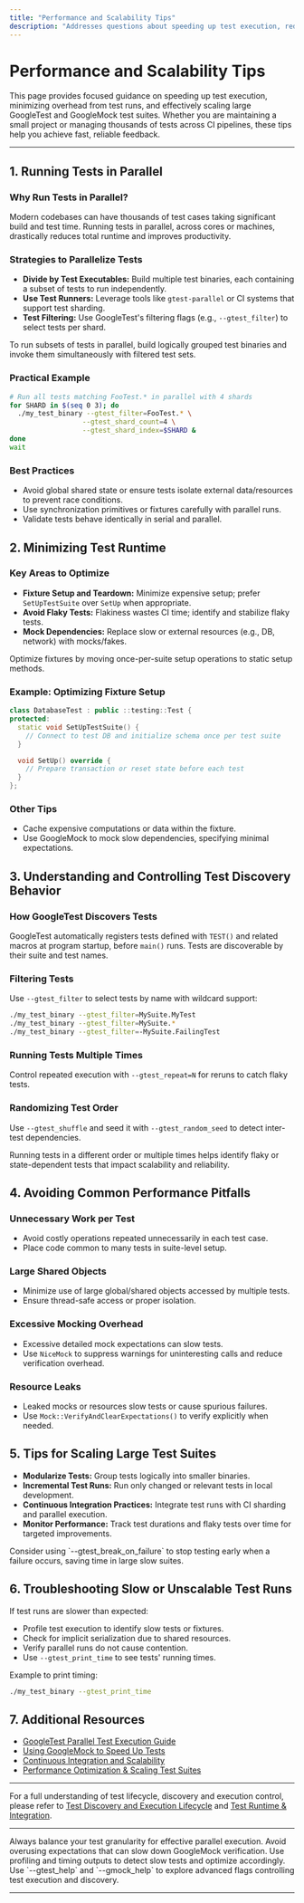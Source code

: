```yaml
---
title: "Performance and Scalability Tips"
description: "Addresses questions about speeding up test execution, reducing overhead, and scaling large test suites. Includes tips for running tests in parallel, minimizing test runtime, and understanding test discovery behavior."
---
```


# Performance and Scalability Tips

This page provides focused guidance on speeding up test execution, minimizing overhead from test runs, and effectively scaling large GoogleTest and GoogleMock test suites. Whether you are maintaining a small project or managing thousands of tests across CI pipelines, these tips help you achieve fast, reliable feedback.

---

## 1. Running Tests in Parallel

### Why Run Tests in Parallel?
Modern codebases can have thousands of test cases taking significant build and test time. Running tests in parallel, across cores or machines, drastically reduces total runtime and improves productivity.

### Strategies to Parallelize Tests
- **Divide by Test Executables:** Build multiple test binaries, each containing a subset of tests to run independently.
- **Use Test Runners:** Leverage tools like `gtest-parallel` or CI systems that support test sharding.
- **Test Filtering:** Use GoogleTest's filtering flags (e.g., `--gtest_filter`) to select tests per shard.

<Tip>
To run subsets of tests in parallel, build logically grouped test binaries and invoke them simultaneously with filtered test sets.
</Tip>

### Practical Example
```bash
# Run all tests matching FooTest.* in parallel with 4 shards
for SHARD in $(seq 0 3); do
  ./my_test_binary --gtest_filter=FooTest.* \
                  --gtest_shard_count=4 \
                  --gtest_shard_index=$SHARD &
done
wait
```

### Best Practices
- Avoid global shared state or ensure tests isolate external data/resources to prevent race conditions.
- Use synchronization primitives or fixtures carefully with parallel runs.
- Validate tests behave identically in serial and parallel.

## 2. Minimizing Test Runtime

### Key Areas to Optimize
- **Fixture Setup and Teardown:** Minimize expensive setup; prefer `SetUpTestSuite` over `SetUp` when appropriate.
- **Avoid Flaky Tests:** Flakiness wastes CI time; identify and stabilize flaky tests.
- **Mock Dependencies:** Replace slow or external resources (e.g., DB, network) with mocks/fakes.

<Tip>
Optimize fixtures by moving once-per-suite setup operations to static setup methods.
</Tip>

### Example: Optimizing Fixture Setup
```cpp
class DatabaseTest : public ::testing::Test {
protected:
  static void SetUpTestSuite() {
    // Connect to test DB and initialize schema once per test suite
  }

  void SetUp() override {
    // Prepare transaction or reset state before each test
  }
};
```

### Other Tips
- Cache expensive computations or data within the fixture.
- Use GoogleMock to mock slow dependencies, specifying minimal expectations.

## 3. Understanding and Controlling Test Discovery Behavior

### How GoogleTest Discovers Tests
GoogleTest automatically registers tests defined with `TEST()` and related macros at program startup, before `main()` runs. Tests are discoverable by their suite and test names.

### Filtering Tests
Use `--gtest_filter` to select tests by name with wildcard support:

```bash
./my_test_binary --gtest_filter=MySuite.MyTest
./my_test_binary --gtest_filter=MySuite.*
./my_test_binary --gtest_filter=-MySuite.FailingTest
```

### Running Tests Multiple Times
Control repeated execution with `--gtest_repeat=N` for reruns to catch flaky tests.

### Randomizing Test Order
Use `--gtest_shuffle` and seed it with `--gtest_random_seed` to detect inter-test dependencies.

<Note>
Running tests in a different order or multiple times helps identify flaky or state-dependent tests that impact scalability and reliability.
</Note>

## 4. Avoiding Common Performance Pitfalls

### Unnecessary Work per Test
- Avoid costly operations repeated unnecessarily in each test case.
- Place code common to many tests in suite-level setup.

### Large Shared Objects
- Minimize use of large global/shared objects accessed by multiple tests.
- Ensure thread-safe access or proper isolation.

### Excessive Mocking Overhead
- Excessive detailed mock expectations can slow tests.
- Use `NiceMock` to suppress warnings for uninteresting calls and reduce verification overhead.

### Resource Leaks
- Leaked mocks or resources slow tests or cause spurious failures.
- Use `Mock::VerifyAndClearExpectations()` to verify explicitly when needed.

## 5. Tips for Scaling Large Test Suites

- **Modularize Tests:** Group tests logically into smaller binaries.
- **Incremental Test Runs:** Run only changed or relevant tests in local development.
- **Continuous Integration Practices:** Integrate test runs with CI sharding and parallel execution.
- **Monitor Performance:** Track test durations and flaky tests over time for targeted improvements.

<Tip>
Consider using `--gtest_break_on_failure` to stop testing early when a failure occurs, saving time in large slow suites.
</Tip>

## 6. Troubleshooting Slow or Unscalable Test Runs

If test runs are slower than expected:

- Profile test execution to identify slow tests or fixtures.
- Check for implicit serialization due to shared resources.
- Verify parallel runs do not cause contention.
- Use `--gtest_print_time` to see tests' running times.

Example to print timing:

```bash
./my_test_binary --gtest_print_time
```

## 7. Additional Resources

- [GoogleTest Parallel Test Execution Guide](https://google.github.io/googletest/parallel_tests.html)
- [Using GoogleMock to Speed Up Tests](https://google.github.io/googletest/gmock_cook_book.html#advanced-mock-usage)
- [Continuous Integration and Scalability](../guides/best-practices-integration/continuous-integration.mdx)
- [Performance Optimization & Scaling Test Suites](../guides/best-practices-integration/performance-and-scaling.mdx)

---

For a full understanding of test lifecycle, discovery and execution control, please refer to [Test Discovery and Execution Lifecycle](../concepts/testing-architecture/test-discovery-lifecycle.mdx) and [Test Runtime & Integration](../api-reference/platform-tools-runtime/test-runtime-integration.mdx).


---

<Check>
Always balance your test granularity for effective parallel execution.
Avoid overusing expectations that can slow down GoogleMock verification.
Use profiling and timing outputs to detect slow tests and optimize accordingly.
</Check>

<Info>
Use `--gtest_help` and `--gmock_help` to explore advanced flags controlling test execution and discovery.
</Info>

---